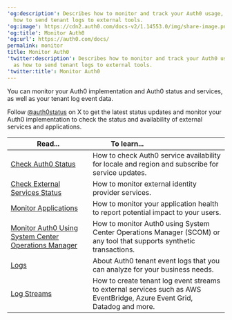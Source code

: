 ---
'og:description': Describes how to monitor and track your Auth0 usage, as well as
  how to send tenant logs to external tools.
'og:image': https://cdn2.auth0.com/docs-v2/1.14553.0/img/share-image.png
'og:title': Monitor Auth0
'og:url': https://auth0.com/docs/
permalink: monitor
title: Monitor Auth0
'twitter:description': Describes how to monitor and track your Auth0 usage, as well
  as how to send tenant logs to external tools.
'twitter:title': Monitor Auth0
---
You can monitor your Auth0 implementation and Auth0 status and services, as well as your tenant log event data.

Follow [@auth0status](https://twitter.com/auth0status) on X to get the latest status updates and monitor your Auth0 implementation to check the status and availability of external services and applications.

<table class="table"><thead>
<tr>
<th><strong>Read...</strong></th>
<th><strong>To learn...</strong>                                </th>
</tr>
</thead>
<tbody>
<tr>
<td><a href="/docs/deploy-monitor/monitor/check-auth0-status">Check Auth0 Status</a></td>
<td>How to check Auth0 service availability for locale and region and subscribe for service updates.</td>
</tr>
<tr>
<td><a href="/docs/deploy-monitor/monitor/check-external-services-status">Check External Services Status</a></td>
<td>How to monitor external identity provider services.</td>
</tr>
<tr>
<td><a href="/docs/deploy-monitor/monitor/monitor-applications">Monitor Applications</a></td>
<td>How to monitor your application health to report potential impact to your users.</td>
</tr>
<tr>
<td><a href="/docs/deploy-monitor/monitor/monitor-using-scom">Monitor Auth0 Using System Center Operations Manager</a></td>
<td>How to monitor Auth0 using System Center Operations Manager (SCOM) or any tool that supports synthetic transactions.</td>
</tr>
<tr>
<td><a href="/docs/deploy-monitor/logs">Logs</a></td>
<td>About Auth0 tenant event logs that you can analyze for your business needs.</td>
</tr>
<tr>
<td><a href="/docs/customize/log-streams">Log Streams</a></td>
<td>How to create tenant log event streams to external services such as AWS EventBridge, Azure Event Grid, Datadog and more.</td>
</tr>
</tbody>
</table>